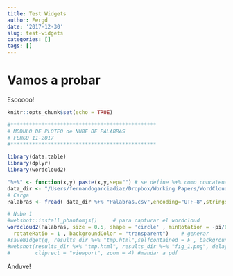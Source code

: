 ```yaml
---
title: Test Widgets
author: Fergd
date: '2017-12-30'
slug: test-widgets
categories: []
tags: []
---
```


# Vamos a probar

Esooooo!

```r
knitr::opts_chunk$set(echo = TRUE)
```


```r
#***********************************************
# MODULO DE PLOTEO de NUBE DE PALABRAS
# FERGD 11-2017
#***********************************************

library(data.table)
library(dplyr)
library(wordcloud2)

"%+%" <- function(x,y) paste(x,y,sep="") # se define %+% como concatenacion
data_dir <- "/Users/fernandogarciadiaz/Dropbox/Working Papers/WordCloud/Data/"
# Carga
Palabras <- fread( data_dir %+% "Palabras.csv",encoding="UTF-8",stringsAsFactors = FALSE, strip.white = TRUE, skip = 0, header = TRUE)

# Nube 1
#webshot::install_phantomjs()     # para capturar el wordcloud
wordcloud2(Palabras, size = 0.5, shape = 'circle' , minRotation = -pi/6, maxRotation = -pi/6, minSize = 10,
  rotateRatio = 1 , backgroundColor = "transparent")    # generar
#saveWidget(g, results_dir %+% "tmp.html",selfcontained = F , background = "transparent") # guardar en html
#webshot(results_dir %+% "tmp.html", results_dir %+% "fig_1.png", delay =50, vwidth = 3000, vheight=3000, 
#        cliprect = "viewport", zoom = 4) #mandar a pdf

```

Anduve!

